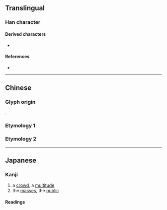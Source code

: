 {{also|眾|衆|㐺}}
{{character info/new}}
==Translingual==

===Han character===
{{Han char|rn=9|rad=人|as=04|sn=6|four=8088|canj=OOO|ids=⿱𠆢从}}

====Derived characters====
* {{l|mul|[[閦]]([[𬮥]]), [[𨹊]], [[𪭮]], [[𬾀]]}}

====References====
* {{Han ref|kx=0096.121|dkj=00453|dj=0204.080|hdz=10117.070|uh=4F17|ud=20247}}

----

==Chinese==

===Glyph origin===
{{zh-etym-triple|人|person}}.

===Etymology 1===
{{zh-see|眾|sv}}

===Etymology 2===
{{zh-see|乑|v}}

----

==Japanese==

===Kanji===
{{ja-kanji|grade=uc|rs=人04}}

# a [[crowd]], a [[multitude]]
# the [[masses]], the [[public]]

====Readings====
{{ja-readings
|on=ぎん, ごん
|kun=おお-い
}}